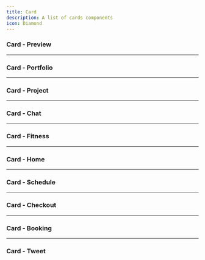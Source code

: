 ```yaml
---
title: Card
description: A list of cards components
icon: Diamond
---
```


### Card - Preview


<Preview link="card/card-08">
    <Card_08 />
</Preview>

---

### Card - Portfolio


<Preview link="card/card-02">
    <Card_02 />
</Preview>

---

### Card - Project


<Preview link="card/card-03">
    <Card_03 />
</Preview>

---

### Card - Chat


<Preview link="card/card-04">
    <Card_04 />
</Preview>

---

### Card - Fitness


<Preview link="card/card-05">
    <Card_05 />
</Preview>

---

### Card - Home


<Preview link="card/card-06">
    <Card_06 />
</Preview>

---

### Card - Schedule


<Preview link="card/card-07">
    <Card_07 />
</Preview>

---

### Card - Checkout


<Preview link="card/card-09">
    <Card_09 />
</Preview>

---

### Card - Booking


<Preview link="card/card-10">
    <Card_10 />
</Preview>

---


### Card - Tweet


<Preview link="card/card-01">
    <Card_01 />
</Preview>
